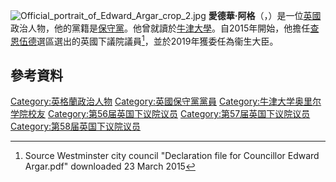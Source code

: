 [[File:Official_portrait_of_Edward_Argar_crop_2.jpg|thumb]]
'''愛德華·阿格'''（{{lang-en|Edward Argar}}，{{bd|1977年|12月9日}}）是一位[[英國|英國]]政治人物，他的黨籍是[[保守黨_(英國)|保守黨]]。他曾就讀於[[牛津大學|牛津大學]]。自2015年開始，他擔任[[查恩伍德_(英國國會選區)|查恩伍德]]選區選出的英國下議院議員<ref name=westmin>Source Westminster city council "Declaration file for Councillor Edward Argar.pdf" downloaded 23 March 2015</ref>，並於2019年獲委任為衞生大臣。

==參考資料==
{{Reflist}}

{{DEFAULTSORT:Agar, Edward}}
[[Category:英格蘭政治人物|Category:英格蘭政治人物]]
[[Category:英國保守黨黨員|Category:英國保守黨黨員]]
[[Category:牛津大学奥里尔学院校友|Category:牛津大学奥里尔学院校友]]
[[Category:第56届英国下议院议员|Category:第56届英国下议院议员]]
[[Category:第57届英国下议院议员|Category:第57届英国下议院议员]]
[[Category:第58届英国下议院议员|Category:第58届英国下议院议员]]